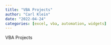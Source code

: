 ```yaml
---
title: "VBA Projects"
author: "Carl Klein"
date: "2022-04-24"
categories: [excel, vba, automation, widgets]
---
```


VBA Projects